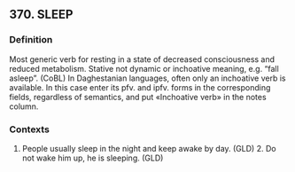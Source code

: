 ## 370. SLEEP
### Definition
Most generic verb for resting in a state of decreased consciousness and reduced metabolism. Stative not dynamic or inchoative meaning, e.g. "fall asleep". (CoBL) In Daghestanian languages, often only an inchoative verb is available. In this case enter its pfv. and ipfv. forms in the corresponding fields, regardless of semantics, and put «Inchoative verb» in the notes column.

### Contexts
1. People usually sleep in the night and keep awake by day. (GLD) 2. Do not wake him up, he is sleeping. (GLD)

